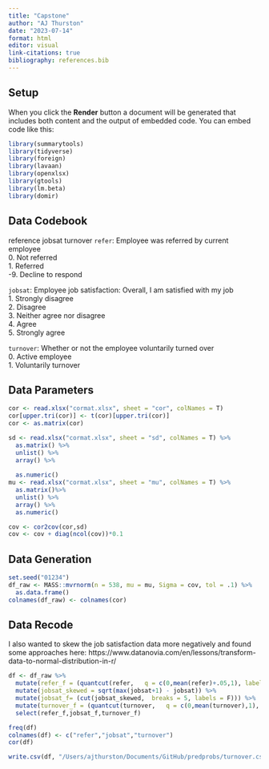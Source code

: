 ```yaml
---
title: "Capstone"
author: "AJ Thurston"
date: "2023-07-14"
format: html
editor: visual
link-citations: true
bibliography: references.bib
---
```


## Setup

When you click the **Render** button a document will be generated that includes both content and the output of embedded code. You can embed code like this:

```r
library(summarytools)
library(tidyverse)
library(foreign)
library(lavaan)
library(openxlsx)
library(gtools)
library(lm.beta)
library(domir)
```

## Data Codebook
reference	jobsat	turnover
`refer`: Employee was referred by current employee\
0. Not referred\
1. Referred\
-9. Decline to respond

`jobsat`: Employee job satisfaction: Overall, I am satisfied with my job\
1. Strongly disagree\
2. Disagree\
3. Neither agree nor disagree\
4. Agree\
5. Strongly agree\

`turnover`: Whether or not the employee voluntarily turned over\
0. Active employee\
1. Voluntarily turnover\

## Data Parameters

```r
cor <- read.xlsx("cormat.xlsx", sheet = "cor", colNames = T) 
cor[upper.tri(cor)] <- t(cor)[upper.tri(cor)] 
cor <- as.matrix(cor)

sd <- read.xlsx("cormat.xlsx", sheet = "sd", colNames = T) %>% 
  as.matrix() %>% 
  unlist() %>%
  array() %>% 
  
  as.numeric()
mu <- read.xlsx("cormat.xlsx", sheet = "mu", colNames = T) %>% 
  as.matrix()%>%
  unlist() %>%
  array() %>%
  as.numeric()

cov <- cor2cov(cor,sd)
cov <- cov + diag(ncol(cov))*0.1
```

## Data Generation

```r
set.seed("01234")
df_raw <- MASS::mvrnorm(n = 538, mu = mu, Sigma = cov, tol = .1) %>%
  as.data.frame()
colnames(df_raw) <- colnames(cor)
```

## Data Recode

I also wanted to skew the job satisfaction data more negatively and found some approaches here: https://www.datanovia.com/en/lessons/transform-data-to-normal-distribution-in-r/

```r
df <- df_raw %>%
  mutate(refer_f = (quantcut(refer,   q = c(0,mean(refer)+.05,1), labels = F)-2)*-1) %>%
  mutate(jobsat_skewed = sqrt(max(jobsat+1) - jobsat)) %>%
  mutate(jobsat_f= (cut(jobsat_skewed,  breaks = 5, labels = F))) %>%
  mutate(turnover_f = (quantcut(turnover,   q = c(0,mean(turnover),1), labels = F)-2)*-1) %>%
  select(refer_f,jobsat_f,turnover_f)

freq(df)
colnames(df) <- c("refer","jobsat","turnover")
cor(df)

write.csv(df, "/Users/ajthurston/Documents/GitHub/predprobs/turnover.csv", row.names = FALSE) 
```